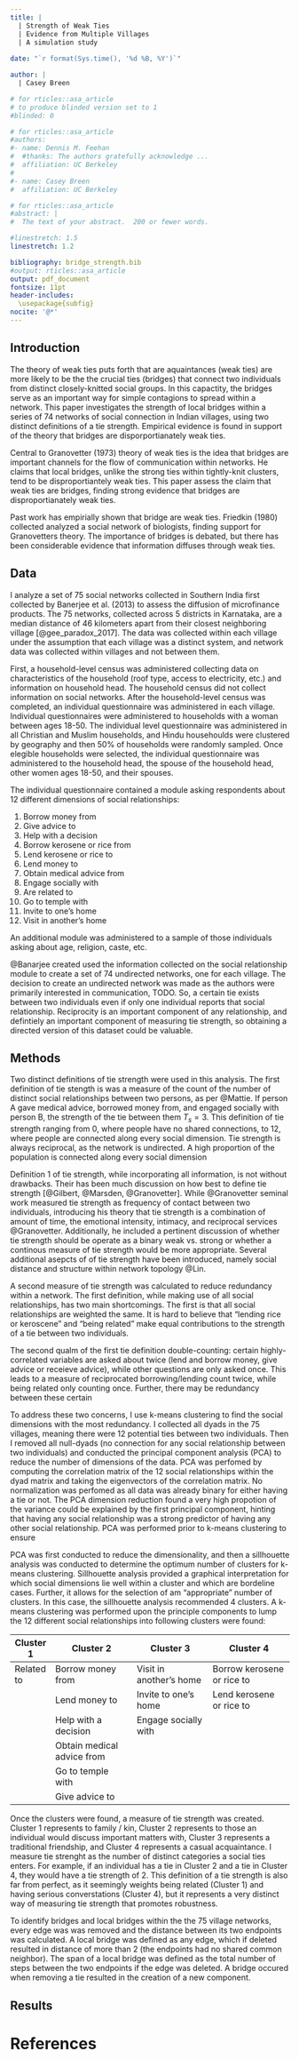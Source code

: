 ```yaml
---
title: |
  | Strength of Weak Ties 
  | Evidence from Multiple Villages
  | A simulation study
  
date: "`r format(Sys.time(), '%d %B, %Y')`"

author: |
  | Casey Breen 

# for rticles::asa_article
# to produce blinded version set to 1
#blinded: 0

# for rticles::asa_article
#authors: 
#- name: Dennis M. Feehan
#  #thanks: The authors gratefully acknowledge ...
#  affiliation: UC Berkeley
#  
#- name: Casey Breen
#  affiliation: UC Berkeley

# for rticles::asa_article
#abstract: |
#  The text of your abstract.  200 or fewer words.

#linestretch: 1.5
linestretch: 1.2

bibliography: bridge_strength.bib
#output: rticles::asa_article
output: pdf_document
fontsize: 11pt
header-includes:
  \usepackage{subfig}
nocite: '@*'
---
```


## Introduction 

The theory of weak ties puts forth that are aquaintances (weak ties) are more likely to be the the crucial ties (bridges) that connect two individuals from distinct closely-knitted social groups. In this capactity, the bridges serve as an important way for simple contagions to spread within a network. This paper investigates the strength of local bridges within a series of 74 networks of social connection in Indian villages, using two distinct definitions of a tie strength. Empirical evidence is found in support of the theory that bridges are disporportianately weak ties.

Central to Granovetter (1973) theory of weak ties is the idea that bridges are important channels for the flow of communication within networks. He claims that local bridges, unlike the strong ties within tightly-knit clusters, tend to be disproportiantely weak ties. This paper assess the claim that weak ties are bridges, finding strong evidence that bridges are disproportianately weak ties.

Past work has empirially shown that bridge are weak ties. Friedkin (1980) collected analyzed a social network of biologists, finding support for Granovetters theory. The importance of bridges is debated, but there has been considerable evidence that information diffuses through weak ties. 

## Data

I analyze a set of 75 social networks collected in Southern India first collected by Banerjee et al. (2013) to assess the diffusion of microfinance products. The 75 networks, collected across 5 districts in Karnataka, are a median distance of 46 kilometers apart from their closest neighboring village [@gee_paradox_2017]. The data was collected within each village under the assumption that each village was a distinct system, and network data was collected within villages and not between them. 

First, a household-level census was administered collecting data on characteristics of the household (roof type, access to electricity, etc.) and information on household head. The household census did not collect information on social networks. After the household-level census was completed, an individual questionnaire was administered in each village. Individual questionnaires were administered to households with a woman   between ages 18-50. The individual level questionnaire was administered in all Christian and Muslim households, and Hindu househoulds were clustered by geography and then 50% of households were randomly sampled. Once elegible households were selected, the individual questionnaire was administered to the household head, the spouse of the household head, other women ages 18-50, and their spouses. 

The individual questionnaire contained a module asking respondents about 12 different dimensions of social relationships: 

1. Borrow money from
2. Give advice to
3. Help with a decision
4. Borrow kerosene or rice from
5. Lend kerosene or rice to
6. Lend money to
7. Obtain medical advice from
8. Engage socially with
9. Are related to
10. Go to temple with
11. Invite to one's home
12. Visit in another's home

An additional module was administered to a sample of those individuals asking about age, religion, caste, etc. 

@Banarjee created used the information collected on the social relationship module to create a set of 74 undirected networks, one for each village. The decision to create an undirected network was made as the authors were primarily interested in communication, TODO. So, a certain tie exists between two individuals even if only one individual reports that social relationship. Reciprocity is an important component of any relationship, and defintiely an important component of measuring tie strength, so obtaining a directed version of this dataset could be valuable. 

## Methods

Two distinct definitions of tie strength were used in this analysis. The first definition of tie stength is was a measure of the count of the number of distinct social relationships  between two persons, as per @Mattie. If person A gave medical advice, borrowed money from, and engaged socially with person B, the strength of the tie between them $T_s = 3$. This definition of tie strength ranging from 0, where people have no shared connections, to 12, where people are connected along every social dimension. Tie strength is always reciprocal, as the network is undirected. A high proportion of the population is connected along every social dimension

Definition 1 of tie strength, while incorporating all information, is not without drawbacks. Their has been much discussion on how best to define tie strength [@Gilbert, @Marsden, @Granovetter]. While @Granovetter seminal work measured tie strength as frequency of contact between two individuals, introducing his theory that tie strength is a combination of amount of time, the emotional intensity, intimacy, and reciprocal services @Granovetter. Additionally, he included a pertinent discussion of whether tie strength should be operate as a binary weak vs. strong or whether a continous measure of tie strength would be more appropriate. Several additional asepcts of of tie strength have been introduced, namely social distance and structure within network topology @Lin. 

A second measure of tie strength was calculated to reduce redundancy within a network. The first definition, while making use of all social relationships, has two main shortcomings. The first is that all social relationships are weighted the same. It is hard to believe that "lending rice or keroscene" and "being related" make equal contributions to the strength of a tie between two individuals. 

The second qualm of the first tie definition double-counting: certain highly-correlated variables are asked about twice (lend and borrow money, give advice or receieve advice), while other questions are only asked once. This leads to a measure of reciprocated borrowing/lending count twice, while being related only counting once. Further, there may be redundancy between these certain 

To address these two concerns, I use k-means clustering to find the social dimensions with the most redundancy. I collected all dyads in the 75 villages, meaning there were 12 potential ties between two individuals. Then I removed all null-dyads (no connection for any social relationship between two individuals) and conducted the principal component analysis (PCA) to
reduce the number of dimensions of the data. PCA was perfomed by computing the correlation matrix of the 12 social relationships within the dyad matrix and taking the eigenvectors of the correlation matrix. No normalization was perfomed as all data was already binary for either having a tie or not. The PCA dimension reduction found a very high propotion of the variance could be explained by the first principal component, hinting that having any social relationship was a strong predictor of having any other social relationship. PCA was performed prior to k-means clustering to ensure 

PCA was first conducted to reduce the dimensionality, and then a sillhouette analysis was conducted to determine the optimum number of clusters for k-means clustering. Sillhouette analysis provided a graphical interpretation for which social dimensions lie well within a cluster and which are bordeline cases. Further, it allows for the selection of am "appropriate" number of clusters. In this case, the sillhouette analysis recommended 4 clusters. A k-means clustering was performed upon the principle components to lump the 12 different social relationships into following clusters were found: 

| Cluster 1 	| Cluster 2 	| Cluster 3 	| Cluster 4 	|
|------------	|----------------------------	|--------------------------	|----------------------------	|
| Related to 	| Borrow money from 	| Visit in another's home  	| Borrow kerosene or rice to 	|
|  	| Lend money to 	| Invite to one's home 	| Lend kerosene or rice to 	|
|  	| Help with a decision 	| Engage socially with 	|  	|
|  	| Obtain medical advice from 	|  	|  	|
|  	| Go to temple with 	|  	|  	|
|  	| Give advice to 	|  	|  	|


Once the clusters were found, a measure of tie strength was created. Cluster 1 represents to family / kin, Cluster 2 represents to those an individual would discuss important matters with, Cluster 3 represents a traditional friendship, and Cluster 4 represents a casual acquaintance. I measure tie strenght as the number of distinct categories a social ties enters. For example, if an individual has a tie in Cluster 2 and a tie in Cluster 4, they would have a tie strength of 2. This definition of a tie strength is also far from perfect, as it seemingly weights being related (Cluster 1) and having serious converstations (Cluster 4), but it represents a very distinct way of measuring tie strength that promotes robustness. 

To identify bridges and local bridges within the the 75 village networks, every edge was was removed and the distance between its two endpoints was calculated. A local bridge was defined as any edge, which if deleted resulted in distance of more than 2 (the endpoints had no shared common neighbor). The span of a local bridge was defined as the total number of steps between the two endpoints if the edge was deleted. A bridge occured when removing a tie resulted in the creation of a new component. 


## Results 




# References

